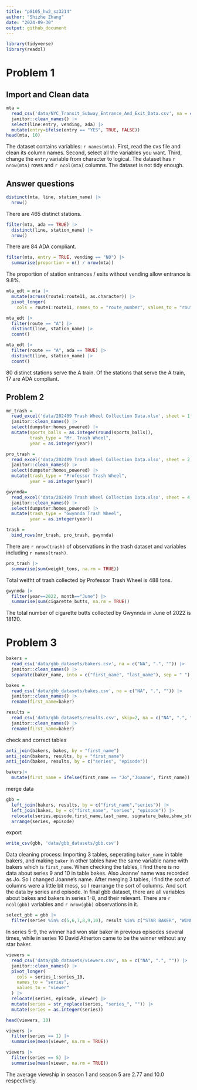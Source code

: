 ```yaml
---
title: "p8105_hw2_sz3214"
author: "Shizhe Zhang"
date: "2024-09-30"
output: github_document
---
```


```r
library(tidyverse)
library(readxl)
```

# Problem 1

## Import and Clean data
```r
mta = 
  read_csv('data/NYC_Transit_Subway_Entrance_And_Exit_Data.csv', na = c("NA", ".", "")) |> 
  janitor::clean_names() |> 
  select(line:entry, vending, ada) |> 
  mutate(entry=ifelse(entry == "YES", TRUE, FALSE))
head(mta, 10)
```

The dataset contains variables: `r names(mta)`. 
First, read the cvs file and clean its column names.
Second, select all the variables you want.
Third, change the `entry` variable from character to logical.
The dataset has `r nrow(mta)` rows and `r ncol(mta)` columns.
The dataset is not tidy enough.

## Answer questions

```r
distinct(mta, line, station_name) |> 
  nrow()
```
There are 465 distinct stations.

```r
filter(mta, ada == TRUE) |> 
  distinct(line, station_name) |> 
  nrow()
```
There are 84 ADA compliant.

```r
filter(mta, entry = TRUE, vending == "NO") |> 
  summarise(proportion = n() / nrow(mta)) 
```
The proportion of station entrances / exits without vending allow entrance is 9.8%.


```r
mta_edt = mta |> 
  mutate(across(route1:route11, as.character)) |> 
  pivot_longer(
    cols = route1:route11, names_to = "route_number", values_to = "route") 

mta_edt |> 
  filter(route == "A") |> 
  distinct(line, station_name) |> 
  count()

mta_edt |> 
  filter(route == "A", ada == TRUE) |> 
  distinct(line, station_name) |> 
  count()
```
80 distinct stations serve the A train. 
Of the stations that serve the A train, 17 are ADA compliant.


## Problem 2

```r
mr_trash =
  read_excel('data/202409 Trash Wheel Collection Data.xlsx', sheet = 1, na = c("NA", ".", "")) |> 
  janitor::clean_names() |> 
  select(dumpster:homes_powered) |> 
  mutate(sports_balls = as.integer(round(sports_balls)),
         trash_type = "Mr. Trash Wheel", 
         year = as.integer(year))

pro_trash =
  read_excel('data/202409 Trash Wheel Collection Data.xlsx', sheet = 2, na = c("NA", ".", "")) |> 
  janitor::clean_names() |> 
  select(dumpster:homes_powered) |> 
  mutate(trash_type = "Professor Trash Wheel", 
         year = as.integer(year))

gwynnda=
  read_excel('data/202409 Trash Wheel Collection Data.xlsx', sheet = 4, na = c("NA", ".", "")) |> 
  janitor::clean_names() |> 
  select(dumpster:homes_powered) |> 
  mutate(trash_type = "Gwynnda Trash Wheel", 
         year = as.integer(year))

trash = 
  bind_rows(mr_trash, pro_trash, gwynnda)  
```

There are `r nrow(trash)` of observations in the trash dataset and variables including `r names(trash)`.

```r
pro_trash |> 
  summarise(sum(weight_tons, na.rm = TRUE))
```

Total weifht of trash collected by Professor Trash Wheel is 488 tons.

```r
gwynnda |> 
  filter(year==2022, month=="June") |> 
  summarise(sum(cigarette_butts, na.rm = TRUE))
```

The total number of cigarette butts collected by Gwynnda in June of 2022 is 18120.

# Problem 3

```r
bakers = 
  read_csv('data/gbb_datasets/bakers.csv', na = c("NA", ".", "")) |> 
  janitor::clean_names() |> 
  separate(baker_name, into = c("first_name", "last_name"), sep = " ") 

bakes = 
  read_csv('data/gbb_datasets/bakes.csv', na = c("NA", ".", "")) |> 
  janitor::clean_names() |> 
  rename(first_name=baker)

results = 
  read_csv('data/gbb_datasets/results.csv', skip=2, na = c("NA", ".", "")) |> 
  janitor::clean_names() |> 
  rename(first_name=baker)
```

check and correct tables

```r
anti_join(bakers, bakes, by = "first_name")
anti_join(bakers, results, by = "first_name")
anti_join(bakes, results, by = c("series", "episode"))

bakers|>
  mutate(first_name = ifelse(first_name == "Jo","Joanne", first_name))
```

merge data

```r
gbb = 
  left_join(bakers, results, by = c("first_name","series")) |> 
  left_join(bakes, by = c("first_name", "series", "episode")) |> 
  relocate(series,episode,first_name,last_name, signature_bake,show_stopper,technical,result,baker_age, baker_occupation, hometown) |> 
  arrange(series, episode)
```

export

```r
write_csv(gbb, 'data/gbb_datasets/gbb.csv')
```

Data cleaning process: Importing 3 tables, seperating `baker_name` in table bakers, and making `baker` in other tables have the same variable name with bakers which is `first_name`.
When checking the tables, I find there is no data about series 9 and 10 in table bakes. Also Joanne' name was recorded as Jo. So I changed Joanne's name.
After merging 3 tables, I find the sort of columns were a little bit mess, so I rearrange the sort of columns. And sort the data by series and episode.
In final gbb dataset, there are all variables about bakes and bakers in series 1-8, and their relevant. There are `r ncol(gbb)` variables and `r nrow(gbb)` observations in it.

```r
select_gbb = gbb |> 
  filter(series %in% c(5,6,7,8,9,10), result %in% c("STAR BAKER", "WINNER"))
```

In series 5-9, the winner had won star baker in previous episodes several times, while in series 10 David Atherton came to be the winner without any star baker.

```r
viewers = 
  read_csv('data/gbb_datasets/viewers.csv', na = c("NA", ".", "")) |>
  janitor::clean_names() |> 
  pivot_longer(
    cols = series_1:series_10,
    names_to = "series",
    values_to = "viewer"
  ) |> 
  relocate(series, episode, viewer) |> 
  mutate(series = str_replace(series, "series_", "")) |> 
  mutate(series = as.integer(series))

head(viewers, 10)

viewers |> 
  filter(series == 1) |> 
  summarise(mean(viewer, na.rm = TRUE))

viewers |> 
  filter(series == 5) |> 
  summarise(mean(viewer, na.rm = TRUE))
```

The average viewship in season 1 and season 5 are 2.77 and 10.0 respectively.
